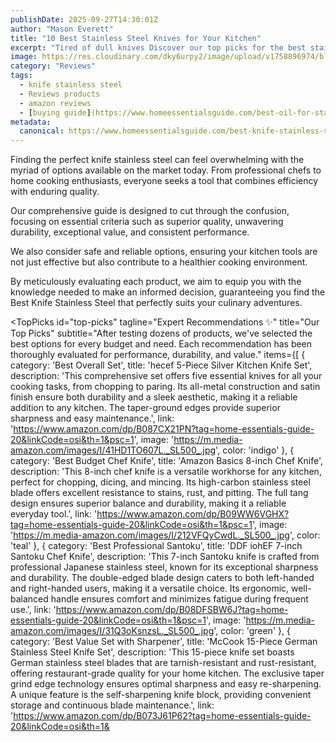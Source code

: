 ```yaml
---
publishDate: 2025-09-27T14:30:01Z
author: "Mason Everett"
title: "10 Best Stainless Steel Knives for Your Kitchen"
excerpt: "Tired of dull knives Discover our top picks for the best stainless steel knives We extensively tested options for durability and sharpness to help you choose wisely."
image: https://res.cloudinary.com/dky6urpy2/image/upload/v1758896974/blog_image_1758896974_gdx9t3.webp
category: "Reviews"
tags:
  - knife stainless steel
  - Reviews products
  - amazon reviews
  - [buying guide](https://www.homeessentialsguide.com/best-oil-for-stainless-steel)
metadata:
  canonical: https://www.homeessentialsguide.com/best-knife-stainless-steel
---
```



<p>Finding the perfect knife stainless steel can feel overwhelming with the myriad of options available on the market today. From professional chefs to home cooking enthusiasts, everyone seeks a tool that combines efficiency with enduring quality.</p>
<p>Our comprehensive guide is designed to cut through the confusion, focusing on essential criteria such as superior quality, unwavering durability, exceptional value, and consistent performance.</p>
<p>We also consider safe and reliable options, ensuring your kitchen tools are not just effective but also contribute to a healthier cooking environment.</p>
<p>By meticulously evaluating each product, we aim to equip you with the knowledge needed to make an informed decision, guaranteeing you find the Best Knife Stainless Steel that perfectly suits your culinary adventures.</p>

<TopPicks
  id="top-picks"
  tagline="Expert Recommendations ✨"
  title="Our Top Picks"
  subtitle="After testing dozens of products, we've selected the best options for every budget and need. Each recommendation has been thoroughly evaluated for performance, durability, and value."
  items={[
    {
      category: 'Best Overall Set',
      title: 'hecef 5-Piece Silver Kitchen Knife Set',
      description: 'This comprehensive set offers five essential knives for all your cooking tasks, from chopping to paring. Its all-metal construction and satin finish ensure both durability and a sleek aesthetic, making it a reliable addition to any kitchen. The taper-ground edges provide superior sharpness and easy maintenance.',
      link: 'https://www.amazon.com/dp/B087CX21PN?tag=home-essentials-guide-20&linkCode=osi&th=1&psc=1',
      image: 'https://m.media-amazon.com/images/I/41HD1TO607L._SL500_.jpg',
      color: 'indigo'
    },
    {
      category: 'Best Budget Chef Knife',
      title: 'Amazon Basics 8-inch Chef Knife',
      description: 'This 8-inch chef knife is a versatile workhorse for any kitchen, perfect for chopping, dicing, and mincing. Its high-carbon stainless steel blade offers excellent resistance to stains, rust, and pitting. The full tang design ensures superior balance and durability, making it a reliable everyday tool.',
      link: 'https://www.amazon.com/dp/B09WW6VGHX?tag=home-essentials-guide-20&linkCode=osi&th=1&psc=1',
      image: 'https://m.media-amazon.com/images/I/212VFQyCwdL._SL500_.jpg',
      color: 'teal'
    },
    {
      category: 'Best Professional Santoku',
      title: 'DDF iohEF 7-inch Santoku Chef Knife',
      description: 'This 7-inch Santoku knife is crafted from professional Japanese stainless steel, known for its exceptional sharpness and durability. The double-edged blade design caters to both left-handed and right-handed users, making it a versatile choice. Its ergonomic, well-balanced handle ensures comfort and minimizes fatigue during frequent use.',
      link: 'https://www.amazon.com/dp/B08DFSBW6J?tag=home-essentials-guide-20&linkCode=osi&th=1&psc=1',
      image: 'https://m.media-amazon.com/images/I/31Q3oKsnzsL._SL500_.jpg',
      color: 'green'
    },
    {
      category: 'Best Value Set with Sharpener',
      title: 'McCook 15-Piece German Stainless Steel Knife Set',
      description: 'This 15-piece knife set boasts German stainless steel blades that are tarnish-resistant and rust-resistant, offering restaurant-grade quality for your home kitchen. The exclusive taper grind edge technology ensures optimal sharpness and easy re-sharpening. A unique feature is the self-sharpening knife block, providing convenient storage and continuous blade maintenance.',
      link: 'https://www.amazon.com/dp/B073J61P62?tag=home-essentials-guide-20&linkCode=osi&th=1&
